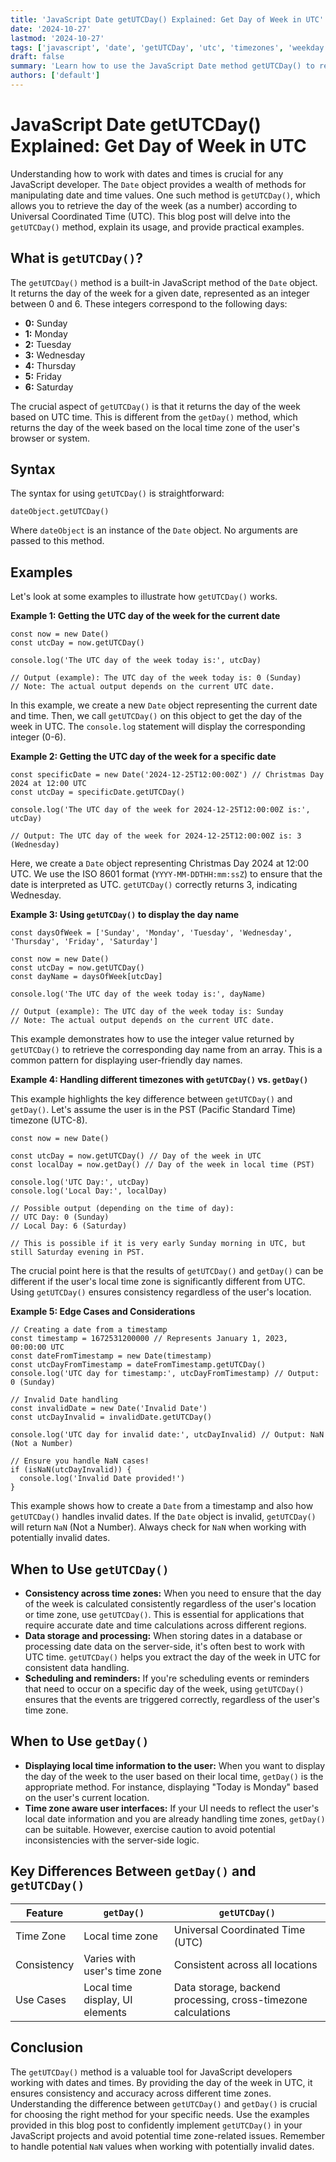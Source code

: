 ```yaml
---
title: 'JavaScript Date getUTCDay() Explained: Get Day of Week in UTC'
date: '2024-10-27'
lastmod: '2024-10-27'
tags: ['javascript', 'date', 'getUTCDay', 'utc', 'timezones', 'weekday']
draft: false
summary: 'Learn how to use the JavaScript Date method getUTCDay() to retrieve the day of the week (0-6) in Universal Coordinated Time (UTC).  Explore practical examples and understand the differences between getDay() and getUTCDay().'
authors: ['default']
---
```


# JavaScript Date getUTCDay() Explained: Get Day of Week in UTC

Understanding how to work with dates and times is crucial for any JavaScript developer. The `Date` object provides a wealth of methods for manipulating date and time values. One such method is `getUTCDay()`, which allows you to retrieve the day of the week (as a number) according to Universal Coordinated Time (UTC). This blog post will delve into the `getUTCDay()` method, explain its usage, and provide practical examples.

## What is `getUTCDay()`?

The `getUTCDay()` method is a built-in JavaScript method of the `Date` object. It returns the day of the week for a given date, represented as an integer between 0 and 6. These integers correspond to the following days:

- **0:** Sunday
- **1:** Monday
- **2:** Tuesday
- **3:** Wednesday
- **4:** Thursday
- **5:** Friday
- **6:** Saturday

The crucial aspect of `getUTCDay()` is that it returns the day of the week based on UTC time. This is different from the `getDay()` method, which returns the day of the week based on the local time zone of the user's browser or system.

## Syntax

The syntax for using `getUTCDay()` is straightforward:

```plaintext
dateObject.getUTCDay()
```

Where `dateObject` is an instance of the `Date` object. No arguments are passed to this method.

## Examples

Let's look at some examples to illustrate how `getUTCDay()` works.

**Example 1: Getting the UTC day of the week for the current date**

```plaintext
const now = new Date()
const utcDay = now.getUTCDay()

console.log('The UTC day of the week today is:', utcDay)

// Output (example): The UTC day of the week today is: 0 (Sunday)
// Note: The actual output depends on the current UTC date.
```

In this example, we create a new `Date` object representing the current date and time. Then, we call `getUTCDay()` on this object to get the day of the week in UTC. The `console.log` statement will display the corresponding integer (0-6).

**Example 2: Getting the UTC day of the week for a specific date**

```plaintext
const specificDate = new Date('2024-12-25T12:00:00Z') // Christmas Day 2024 at 12:00 UTC
const utcDay = specificDate.getUTCDay()

console.log('The UTC day of the week for 2024-12-25T12:00:00Z is:', utcDay)

// Output: The UTC day of the week for 2024-12-25T12:00:00Z is: 3 (Wednesday)
```

Here, we create a `Date` object representing Christmas Day 2024 at 12:00 UTC. We use the ISO 8601 format (`YYYY-MM-DDTHH:mm:ssZ`) to ensure that the date is interpreted as UTC. `getUTCDay()` correctly returns 3, indicating Wednesday.

**Example 3: Using `getUTCDay()` to display the day name**

```plaintext
const daysOfWeek = ['Sunday', 'Monday', 'Tuesday', 'Wednesday', 'Thursday', 'Friday', 'Saturday']

const now = new Date()
const utcDay = now.getUTCDay()
const dayName = daysOfWeek[utcDay]

console.log('The UTC day of the week today is:', dayName)

// Output (example): The UTC day of the week today is: Sunday
// Note: The actual output depends on the current UTC date.
```

This example demonstrates how to use the integer value returned by `getUTCDay()` to retrieve the corresponding day name from an array. This is a common pattern for displaying user-friendly day names.

**Example 4: Handling different timezones with `getUTCDay()` vs. `getDay()`**

This example highlights the key difference between `getUTCDay()` and `getDay()`. Let's assume the user is in the PST (Pacific Standard Time) timezone (UTC-8).

```plaintext
const now = new Date()

const utcDay = now.getUTCDay() // Day of the week in UTC
const localDay = now.getDay() // Day of the week in local time (PST)

console.log('UTC Day:', utcDay)
console.log('Local Day:', localDay)

// Possible output (depending on the time of day):
// UTC Day: 0 (Sunday)
// Local Day: 6 (Saturday)

// This is possible if it is very early Sunday morning in UTC, but still Saturday evening in PST.
```

The crucial point here is that the results of `getUTCDay()` and `getDay()` can be different if the user's local time zone is significantly different from UTC. Using `getUTCDay()` ensures consistency regardless of the user's location.

**Example 5: Edge Cases and Considerations**

```plaintext
// Creating a date from a timestamp
const timestamp = 1672531200000 // Represents January 1, 2023, 00:00:00 UTC
const dateFromTimestamp = new Date(timestamp)
const utcDayFromTimestamp = dateFromTimestamp.getUTCDay()
console.log('UTC day for timestamp:', utcDayFromTimestamp) // Output: 0 (Sunday)

// Invalid Date handling
const invalidDate = new Date('Invalid Date')
const utcDayInvalid = invalidDate.getUTCDay()

console.log('UTC day for invalid date:', utcDayInvalid) // Output: NaN (Not a Number)

// Ensure you handle NaN cases!
if (isNaN(utcDayInvalid)) {
  console.log('Invalid Date provided!')
}
```

This example shows how to create a `Date` from a timestamp and also how `getUTCDay()` handles invalid dates. If the `Date` object is invalid, `getUTCDay()` will return `NaN` (Not a Number). Always check for `NaN` when working with potentially invalid dates.

## When to Use `getUTCDay()`

- **Consistency across time zones:** When you need to ensure that the day of the week is calculated consistently regardless of the user's location or time zone, use `getUTCDay()`. This is essential for applications that require accurate date and time calculations across different regions.
- **Data storage and processing:** When storing dates in a database or processing date data on the server-side, it's often best to work with UTC time. `getUTCDay()` helps you extract the day of the week in UTC for consistent data handling.
- **Scheduling and reminders:** If you're scheduling events or reminders that need to occur on a specific day of the week, using `getUTCDay()` ensures that the events are triggered correctly, regardless of the user's time zone.

## When to Use `getDay()`

- **Displaying local time information to the user:** When you want to display the day of the week to the user based on their local time, `getDay()` is the appropriate method. For instance, displaying "Today is Monday" based on the user's current location.
- **Time zone aware user interfaces:** If your UI needs to reflect the user's local date information and you are already handling time zones, `getDay()` can be suitable. However, exercise caution to avoid potential inconsistencies with the server-side logic.

## Key Differences Between `getDay()` and `getUTCDay()`

| Feature     | `getDay()`                      | `getUTCDay()`                                                 |
| ----------- | ------------------------------- | ------------------------------------------------------------- |
| Time Zone   | Local time zone                 | Universal Coordinated Time (UTC)                              |
| Consistency | Varies with user's time zone    | Consistent across all locations                               |
| Use Cases   | Local time display, UI elements | Data storage, backend processing, cross-timezone calculations |

## Conclusion

The `getUTCDay()` method is a valuable tool for JavaScript developers working with dates and times. By providing the day of the week in UTC, it ensures consistency and accuracy across different time zones. Understanding the difference between `getUTCDay()` and `getDay()` is crucial for choosing the right method for your specific needs. Use the examples provided in this blog post to confidently implement `getUTCDay()` in your JavaScript projects and avoid potential time zone-related issues. Remember to handle potential `NaN` values when working with potentially invalid dates.
